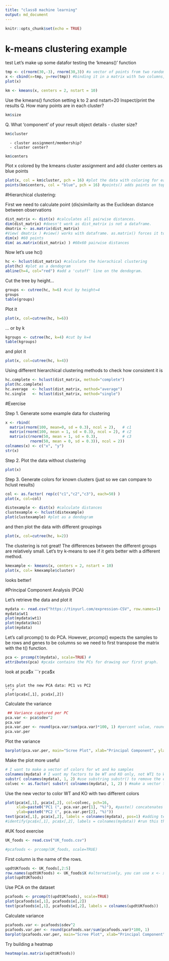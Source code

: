 ```yaml
---
title: "class8 machine learning"
output: md_document
---
```


```r
knitr::opts_chunk$set(echo = TRUE)
```

# k-means clustering example
test
Let's make up some datafor testing the 'kmeans()' function

```r
tmp <- c(rnorm(30,-3), rnorm(30,3)) #a vector of points from two random distributions
x <- cbind(x=tmp, y=rev(tmp)) #binding it in a matrix with two columns, one with tmp and one with the reverse of tmp
plot(x)
```

```r
km <- kmeans(x, centers = 2, nstart = 10)
```

Use the kmeans() function setting k to 2 and nstart=20
Inspect/print the results
Q. How many points are in each cluster?

```r
km$size
```

Q. What ‘component’ of your result object details
      - cluster size?
      
```r
km$cluster
```

      - cluster assignment/membership?
      - cluster center?

```r
km$centers
```


Plot x colored by the kmeans cluster assignment and
      add cluster centers as blue points

```r
plot(x, col = km$cluster, pch = 16) #plot the data with coloring for each cluster
points(km$centers, col = "blue", pch = 16) #points() adds points on top of the graph
```



#Hierarchical clustering:

First we need to calculate point (dis)similarity as the Euclidean distance between observations
```r
dist_matrix <- dist(x) #calculates all pairwise distances.
dim(dist_matrix) #doesn't work as dist_matrix is not a dataframe.
dmatrix <- as.matrix(dist_matrix)
#View( dmatrix ) #view() works with dataframe. as.matrix() forces it to be a matrix.
dim(x) #60 points
dim( as.matrix(dist_matrix) ) #60x60 pairwise distances
```

Now let's use hc() 
```r
hc <- hclust(dist_matrix) #calculate the hierachical clustering
plot(hc) #plot as a dendogram
abline(h=4, col="red") #add a 'cutoff' line on the dendogram.
```

Cut the tree by height...
```r
groups <- cutree(hc, h=6) #cut by height=4
groups
table(groups)
```

Plot it
```r
plot(x, col=cutree(hc, h=6))
```


... or by k
```r
kgroups <- cutree(hc, k=4) #cut by k=4
table(kgroups)
```

and plot it
```r
plot(x, col=cutree(hc, k=4))
```


Using different hierarchical clustering methods to check how consistent it is
```r
hc.complete <- hclust(dist_matrix, method="complete")
plot(hc.complete)
hc.average  <- hclust(dist_matrix, method="average")
hc.single   <- hclust(dist_matrix, method="single")
```



#Exercise

Step 1. Generate some example data for clustering
```r
x <- rbind(
  matrix(rnorm(100, mean=0, sd = 0.3), ncol = 2),   # c1
  matrix(rnorm(100, mean = 1, sd = 0.3), ncol = 2), # c2
  matrix(c(rnorm(50, mean = 1, sd = 0.3),           # c3
           rnorm(50, mean = 0, sd = 0.3)), ncol = 2))
colnames(x) <- c("x", "y")
str(x)
```

Step 2. Plot the data without clustering
```r
plot(x)
```

Step 3. Generate colors for known clusters (just so we can compare to hclust results)

```r
col <- as.factor( rep(c("c1","c2","c3"), each=50) )
plot(x, col=col)
```

```r
distexample <- dist(x) #calculate distances
clustexample <- hclust(distexample)
plot(clustexample) #plot as a dendogram
```

and then plot the data with different groupings
```r
plot(x, col=cutree(hc, k=2))
```

The clustering is not great! The differences between the different groups are relatively small. Let's try k-means to see if it gets better with a different method.

```r
kmexample <- kmeans(x, centers = 2, nstart = 10)
plot(x, col= kmexample$cluster)
```

looks better!



#Principal Component Analysis (PCA)

Let's retrieve the data and plot it
```r
mydata <- read.csv("https://tinyurl.com/expression-CSV", row.names=1)
mydata$wt1
plot(mydata$wt1)
plot(mydata$ko1)
plot(mydata)
```

Let's call prcomp() to do PCA. However, prcomp() expects the samples to be rows and genes to be columns so we need to first transpose the matrix with the t() function.
```r
pca <- prcomp(t(mydata), scale=TRUE) #
attributes(pca) #pca$x contains the PCs for drawing our first graph.
```

look at pca$x
```r
pca$x
```

Lets plot the new PCA data: PC1 vs PC2
```r
plot(pca$x[,1], pca$x[,2])
```

Calculate the variance
```r
 ## Variance captured per PC
pca.var <- pca$sdev^2
pca.var
pca.var.per <- round(pca.var/sum(pca.var)*100, 1) #percent value, rounded to make it look good
pca.var.per
```

Plot the variance
```r
barplot(pca.var.per, main="Scree Plot", xlab="Principal Component", ylab="Percent Variation")
```

Make the plot more useful
```r
# I want to make a vector of colors for wt and ko samples
colnames(mydata) # I want my factors to be WT and KO only, not WT1 to WT5 and KO1 to KO5
substr( colnames(mydata), 1, 2) #use substring substr() to remove the extra info.
colvec <- as.factor( substr( colnames(mydata), 1, 2) ) #make a vector for colors.
```


Use the new vector to color WT and KO with two different colors
```r
plot(pca$x[,1], pca$x[,2], col=colvec, pch=16, 
     xlab=paste0("PC1 (", pca.var.per[1], "%)"), #paste() concatenates strings
     ylab=paste0("PC2 (", pca.var.per[2], "%)"))
text(pca$x[,1], pca$x[,2], labels = colnames(mydata), pos=1) #adding text labels.
#identify(pca$x[,1], pca$x[,2], labels = colnames(mydata)) #run this then click on the points on the graph that you want to identify, press ESC and it will tell you which points those are.
```


#UK food exercise
```r
UK_foods <- read.csv("UK_foods.csv")
```

```r
#pcafoods <- prcomp(UK_foods, scale=TRUE)
```

First column is the name of the rows.
```r
updtUKfoods <- UK_foods[,2:5]
row.names(updtUKfoods) <- UK_foods$X #alternatively, you can use x <- x[,-1] to remove column 1
plot(updtUKfoods)
```

Use PCA on the dataset
```r
pcafoods <- prcomp(t(updtUKfoods), scale=TRUE)
plot(pcafoods$x[,1], pcafoods$x[,2])
text(pcafoods$x[,1], pcafoods$x[,2], labels = colnames(updtUKfoods))
```

Calculate variance
```r
pcafoods.var <- pcafoods$sdev^2
pcafoods.var.per <- round(pcafoods.var/sum(pcafoods.var)*100, 1)
barplot(pcafoods.var.per, main="Scree Plot", xlab="Principal Component", ylab="Percent Variation")
```


Try building a heatmap
```r
heatmap(as.matrix(updtUKfoods))
```






